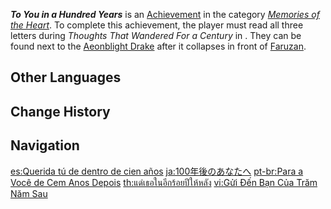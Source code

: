 {{Achievement Infobox
|id           = 84141
|order id     = 7410
|category     = Memories of the Heart
|description  = Read all the letters sent to Faruzan.
|requirements = Read the three letters on the ground during ''[[Wanderings of a Lonesome Shadow#Thoughts That Wandered For a Century|Wanderings of a Lonesome Shadow &mdash; Thoughts That Wandered For a Century]]''.
|primogems    = 5
|tracking     = 
|quest        = A Confounding Conundrum
|hidden       = 1
}}
'''''To You in a Hundred Years''''' is an [[Achievement]] in the category ''[[Memories of the Heart]]''. To complete this achievement, the player must read all three letters during ''Thoughts That Wandered For a Century'' in {{Quest|Wanderings of a Lonesome Shadow}}. They can be found next to the [[Aeonblight Drake]] after it collapses in front of [[Faruzan]].

==Other Languages==
{{Other Languages
|en      = To You in a Hundred Years
|zhs     = 致一百年后的你
|zhs rm  = Zhì Yībǎi Nián Zhīhòu de Nǐ
|zht     = 致一百年後的你
|zht rm  = Zhì Yībǎi Nián Zhīhòu de Nǐ
|zh tl   = To You in a Hundred Years
|ja      = 100年後のあなたへ
|ja rm   = Hyakunen-go no Anata he
|ja tl   = To You in a Hundred Years
|ko      = 백 년 후의 너에게
|ko tl   = To You in a Hundred Years
|es      = Querida tú de dentro de cien años
|es tl   = Dear You From a Hundred Years in the Future
|fr      = À toi, dans cent ans...
|fr tl   = To You, in a Hundred Years...
|ru      = Тебе, через сто лет
|ru tl   = To You in a Hundred Years
|th      = แด่เธอในอีกร้อยปีให้หลัง
|th rm   = Dae Thoe Nai Ik Roi Pi HaiLang
|th tl   = To You in a Hundred Years
|vi      = Gửi Đến Bạn Của Trăm Năm Sau
|vi tl   = 
|de      = An dich in hundert Jahren
|de tl   = To You in Hundred Years
|id      = Kepada: Kamu di Seratus Tahun Mendatang
|id tl   = To: You in the Next One Hundred Years
|pt      = Para a Você de Cem Anos Depois
|pt tl   = 
|tr      = Yüz Yıl Sonraki Sana
|tr tl   = To You in a Hundred Years
|it      = A te fra cent'anni
|it tl   = To You in a Hundred Years
}}

==Change History==
{{Change History|3.5}}

==Navigation==
{{Achievement Navbox|Memories of the Heart}}

[[es:Querida tú de dentro de cien años]]
[[ja:100年後のあなたへ]]
[[pt-br:Para a Você de Cem Anos Depois]]
[[th:แด่เธอในอีกร้อยปีให้หลัง]]
[[vi:Gửi Đến Bạn Của Trăm Năm Sau]]
